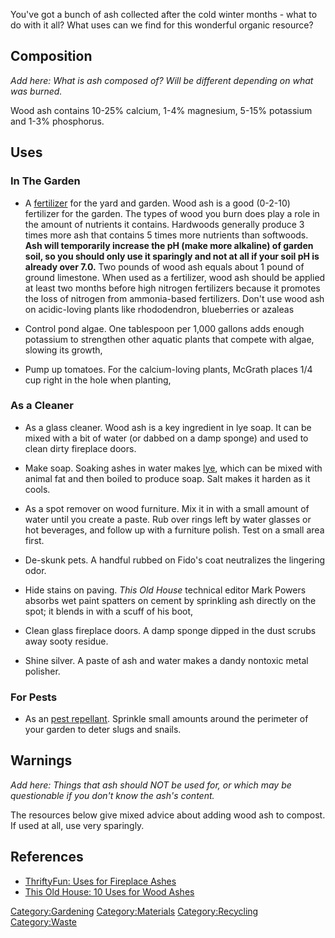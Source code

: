 You've got a bunch of ash collected after the cold winter months - what to do with it all? What uses can we find for this wonderful organic resource?

== Composition ==
''Add here: What is ash composed of? Will be different depending on what was burned.''

Wood ash contains 10-25% calcium, 1-4% magnesium, 5-15% potassium and 1-3% phosphorus. 

== Uses ==

=== In The Garden ===

*  A [[fertilizer]] for the yard and garden. Wood ash is a good (0-2-10) fertilizer for the garden. The types of wood you burn does play a role in the amount of nutrients it contains. Hardwoods generally produce 3 times more ash that contains 5 times more nutrients than softwoods. '''Ash will temporarily increase the pH (make more alkaline) of garden soil, so you should only use it sparingly and not at all if your soil pH is already over 7.0.''' Two pounds of wood ash equals about 1 pound of ground limestone. When used as a fertilizer, wood ash should be applied at least two months before high nitrogen fertilizers because it promotes the loss of nitrogen from ammonia-based fertilizers. Don't use wood ash on acidic-loving plants like rhododendron, blueberries or azaleas 

* Control pond algae. One tablespoon per 1,000 gallons adds enough potassium to strengthen other aquatic plants that compete with algae, slowing its growth,

* Pump up tomatoes. For the calcium-loving plants, McGrath places 1/4 cup right in the hole when planting,


=== As a Cleaner ===

* As a glass cleaner. Wood ash is a key ingredient in lye soap. It can be mixed with a bit of water (or dabbed on a damp sponge) and used to clean dirty fireplace doors.

* Make soap. Soaking ashes in water makes [[lye]], which can be mixed with animal fat and then boiled to produce soap. Salt makes it harden as it cools.

* As a spot remover on wood furniture. Mix it in with a small amount of water until you create a paste. Rub over rings left by water glasses or hot beverages, and follow up with a furniture polish. Test on a small area first.

* De-skunk pets. A handful rubbed on Fido's coat neutralizes the lingering odor.

* Hide stains on paving. ''This Old House'' technical editor Mark Powers absorbs wet paint spatters on cement by sprinkling ash directly on the spot; it blends in with a scuff of his boot,

* Clean glass fireplace doors. A damp sponge dipped in the dust scrubs away sooty residue.

* Shine silver. A paste of ash and water makes a dandy nontoxic metal polisher.

=== For Pests ===

* As an [[pest control|pest repellant]]. Sprinkle small amounts around the perimeter of your garden to deter slugs and snails.

== Warnings ==

''Add here: Things that ash should NOT be used for, or which may be questionable if you don't know the ash's content.''

The resources below give mixed advice about adding wood ash to compost. If used at all, use very sparingly.

== References ==
* [http://www.thriftyfun.com/tf000251.tip.html ThriftyFun: Uses for Fireplace Ashes]
* [http://www.thisoldhouse.com/toh/knowhow/tools/article/0,16417,1581470,00.html This Old House: 10 Uses for Wood Ashes]

{{attrib permawiki|Ash}}

[[Category:Gardening]]
[[Category:Materials]]
[[Category:Recycling]]
[[Category:Waste]]